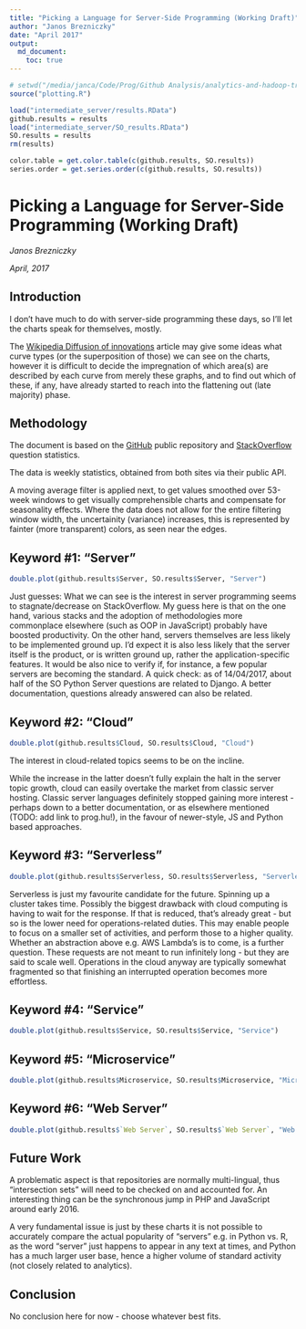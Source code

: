 ```yaml
---
title: "Picking a Language for Server-Side Programming (Working Draft)"
author: "Janos Brezniczky"
date: "April 2017"
output:
  md_document:
    toc: true
---
```


```r
# setwd("/media/janca/Code/Prog/Github Analysis/analytics-and-hadoop-trends/github-trends/")
source("plotting.R")

load("intermediate_server/results.RData")
github.results = results
load("intermediate_server/SO_results.RData")
SO.results = results
rm(results)

color.table = get.color.table(c(github.results, SO.results))
series.order = get.series.order(c(github.results, SO.results))
```

# Picking a Language for Server-Side Programming (Working Draft)

_Janos Brezniczky_

_April, 2017_

## Introduction

I don't have much to do with server-side programming these days, so I'll
let the charts speak for themselves, mostly.

The [Wikipedia Diffusion of
innovations](https://en.wikipedia.org/wiki/Diffusion_of_innovations)
article may give some ideas what curve types (or the superposition of those)
we can see on the charts, however it is difficult to decide the impregnation 
of which area(s) are described by each curve from merely these graphs, 
and to find out which of these, if any, have already started to reach 
into the flattening out (late majority) phase.

## Methodology

The document is based on the [GitHub](http://github.com) public
repository and [StackOverflow](http://stackoverflow.com) question 
statistics.

The data is weekly statistics, obtained from both sites via their public API.

A moving average filter is applied next, to get values smoothed 
over 53-week windows to get visually comprehensible charts and 
compensate for seasonality effects. Where the data does not 
allow for the entire filtering window width, the uncertainity (variance)
increases, this is represented by fainter (more transparent) colors, 
as seen near the edges.

## Keyword #1: "Server"

```r
double.plot(github.results$Server, SO.results$Server, "Server")
```

Just guesses: What we can see is the interest in server programming seems to stagnate/decrease on StackOverflow. My guess here is that on the one hand, various stacks and the adoption of methodologies more commonplace elsewhere (such as OOP in JavaScript) probably have boosted productivity. On the other hand, servers themselves are less likely to be implemented ground up. I'd expect it is also less likely that the server itself is the product, or is written ground up, rather the application-specific features. It would be also nice to verify if, for instance, a few popular servers are becoming the standard. A quick check: as of 14/04/2017, about half of the SO Python Server questions are related to Django. A better documentation, questions already answered can also be related.

## Keyword #2: "Cloud"
```r
double.plot(github.results$Cloud, SO.results$Cloud, "Cloud")
```

The interest in cloud-related topics seems to be on the incline.

While the increase in the latter doesn't fully explain the halt in the server topic growth, cloud can easily overtake the market from classic server hosting. Classic server languages definitely stopped gaining more interest - perhaps down to a better documentation, or as elsewhere mentioned (TODO: add link to prog.hu!), in the favour of newer-style, JS and Python based approaches.

## Keyword #3: "Serverless"
```r
double.plot(github.results$Serverless, SO.results$Serverless, "Serverless")
```

Serverless is just my favourite candidate for the future. Spinning up a cluster takes time. Possibly the biggest drawback with cloud computing is having to wait for the response. If that is reduced, that's already great - but so is the lower need for operations-related duties.
This may enable people to focus on a smaller set of activities, and perform those to a higher quality. Whether an abstraction above e.g. AWS Lambda's is to come, is a further question. These requests are not meant to run infinitely long - but they are said to scale well. Operations in the cloud anyway are typically somewhat fragmented so that finishing an interrupted operation becomes more effortless.

## Keyword #4: "Service"

```r
double.plot(github.results$Service, SO.results$Service, "Service")
```

## Keyword #5: "Microservice"

```r
double.plot(github.results$Microservice, SO.results$Microservice, "Microservice")
```

## Keyword #6: "Web Server"

```r
double.plot(github.results$`Web Server`, SO.results$`Web Server`, "Web Server")
```

## Future Work

A problematic aspect is that repositories are normally multi-lingual, thus "intersection sets" will need to be checked on and accounted for.
An interesting thing can be the synchronous jump in PHP and JavaScript around early 2016.

A very fundamental issue is just by these charts it is not possible to accurately compare the actual popularity of "servers" e.g. in Python vs. R, as the word "server" just happens to appear in any text at times, and Python has a much larger user base, hence a higher volume of standard activity (not closely related to analytics).

## Conclusion

No conclusion here for now - choose whatever best fits.
